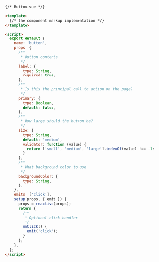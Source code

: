 ```html
{/* Button.vue */}

<template>
  {/* the component markup implementation */}
</template>

<script>
  export default {
    name: 'button',
    props: {
      /**
       * Button contents
       */
      label: {
        type: String,
        required: true,
      },
      /**
       * Is this the principal call to action on the page?
       */
      primary: {
        type: Boolean,
        default: false,
      },
      /**
       * How large should the button be?
       */
      size: {
        type: String,
        default: 'medium',
        validator: function (value) {
          return ['small', 'medium', 'large'].indexOf(value) !== -1;
        },
      },
      /**
       * What background color to use
       */
      backgroundColor: {
        type: String,
      },
    },
    emits: ['click'],
    setup(props, { emit }) {
      props = reactive(props);
      return {
        /**
         * Optional click handler
         */
        onClick() {
          emit('click');
        },
      };
    },
  };
</script>
```
